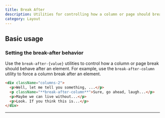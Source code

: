 ```yaml
---
title: Break After
description: Utilities for controlling how a column or page should break after an element.
category: Layout
---
```


## Basic usage

### Setting the break-after behavior

Use the `break-after-{value}` utilities to control how a column or page break should behave after an element. For example, use the `break-after-column` utility to force a column break after an element.

```html
<div className="columns-2">
  <p>Well, let me tell you something, ...</p>
  <p className="**break-after-column**">Sure, go ahead, laugh...</p>
  <p>Maybe we can live without...</p>
  <p>Look. If you think this is...</p>
</div>
```

---
